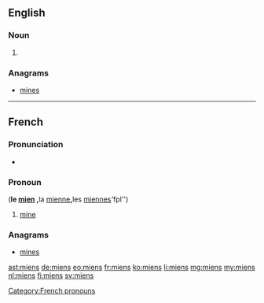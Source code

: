 ==English==

===Noun===
{{head|en|plural}}

# {{plural of|mien|lang=en}}

===Anagrams===
* [[mines#English|mines]]

----

==French==

===Pronunciation===
* {{IPA|/mjɛ̃/|lang=fr}}

===Pronoun===
{{head|fr|head=les miens}} {{g|m-p}} ('''le [[mien]] {{g|m}}, '''la [[mienne]]''' {{g|f}}, '''les [[miennes]]''' ''fpl'')

# [[mine]]

===Anagrams===
* [[mines#French|mines]]

[[Category:French pronouns]]

[[ast:miens]]
[[de:miens]]
[[eo:miens]]
[[fr:miens]]
[[ko:miens]]
[[li:miens]]
[[mg:miens]]
[[my:miens]]
[[nl:miens]]
[[fi:miens]]
[[sv:miens]]